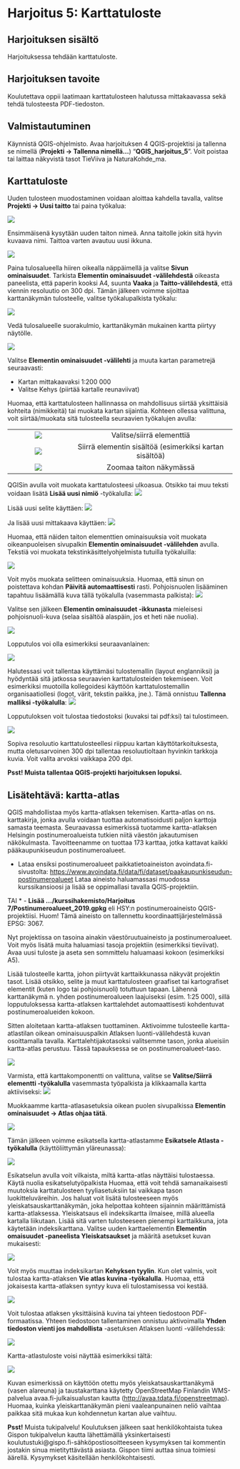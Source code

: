 # Harjoitus 5: Karttatuloste

## Harjoituksen sisältö

Harjoituksessa tehdään karttatuloste.

## Harjoituksen tavoite

Koulutettava oppii laatimaan karttatulosteen halutussa mittakaavassa sekä tehdä tulosteesta PDF-tiedoston.

## Valmistautuminen

Käynnistä QGIS-ohjelmisto. Avaa harjoituksen 4 QGIS-projektisi ja tallenna se nimellä (**Projekti → Tallenna nimellä...**) "**QGIS_harjoitus_5**". Voit poistaa tai laittaa näkyvistä tasot TieViiva ja NaturaKohde_ma.

## Karttatuloste

Uuden tulosteen muodostaminen voidaan aloittaa kahdella tavalla, valitse **Projekti → Uusi taitto** tai paina työkalua:

![](img/harjoitus_5/image22.png)

Ensimmäisenä kysytään uuden taiton nimeä. Anna taitolle jokin sitä hyvin kuvaava nimi. Taittoa varten avautuu uusi ikkuna.

![](img/harjoitus_5/image9.png)

Paina tulosalueella hiiren oikealla näppäimellä ja valitse **Sivun ominaisuudet**. Tarkista **Elementin ominaisuudet -välilehdestä** oikeasta paneelista, että paperin kooksi A4, suunta **Vaaka** ja **Taitto-välilehdestä**, että viennin resoluutio on 300 dpi. Tämän jälkeen voimme sijoittaa karttanäkymän tulosteelle, valitse työkalupalkista työkalu:

![](img/harjoitus_5/image1.png)

Vedä tulosalueelle suorakulmio, karttanäkymän mukainen kartta piirtyy näytölle.

![](img/harjoitus_5/image2.png)

Valitse **Elementin ominaisuudet -välilehti** ja muuta kartan parametrejä seuraavasti:

-   Kartan mittakaavaksi 1:200 000
-   Valitse Kehys (piirtää kartalle reunaviivat)

Huomaa, että karttatulosteen hallinnassa on mahdollisuus siirtää yksittäisiä kohteita (nimikkeitä) tai muokata kartan sijaintia. Kohteen ollessa valittuna, voit siirtää/muokata sitä tulosteella seuraavien työkalujen avulla:

|                                  |                                                         |
|:------------------:|:--------------------------------------------------:|
| ![](img/harjoitus_5/image16.png) |                Valitse/siirrä elementtiä                |
| ![](img/harjoitus_5/image21.png) | Siirrä elementin sisältöä (esimerkiksi kartan sisältöä) |
| ![](img/harjoitus_5/image19.png) |                 Zoomaa taiton näkymässä                 |

QGISin avulla voit muokata karttatulosteesi ulkoasua. Otsikko tai muu teksti voidaan lisätä **Lisää uusi nimiö** -työkalulla: ![](img/harjoitus_5/image7.png)

Lisää uusi selite käyttäen: ![](img/harjoitus_5/image8.png)

Ja lisää uusi mittakaava käyttäen: ![](img/harjoitus_5/image20.png)

Huomaa, että näiden taiton elementtien ominaisuuksia voit muokata oikeanpuoleisen sivupalkin **Elementin ominaisuudet -välilehden** avulla. Tekstiä voi muokata tekstinkäsittelyohjelmista tutuilla työkaluilla:

![](img/harjoitus_5/image25.png)

Voit myös muokata selitteen ominaisuuksia. Huomaa, että sinun on poistettava kohdan **Päivitä automaattisesti** rasti. Pohjoisnuolen lisääminen tapahtuu lisäämällä kuva tällä työkalulla (vasemmasta palkista): ![](img/harjoitus_5/image14.png)

Valitse sen jälkeen **Elementin ominaisuudet -ikkunasta** mieleisesi pohjoisnuoli-kuva (selaa sisältöä alaspäin, jos et heti näe nuolia).

![](img/harjoitus_5/image13.png)

Lopputulos voi olla esimerkiksi seuraavanlainen:

![](img/harjoitus_5/image10.png)

Halutessasi voit tallentaa käyttämäsi tulostemallin (layout englanniksi) ja hyödyntää sitä jatkossa seuraavien karttatulosteiden tekemiseen. Voit esimerkiksi muotoilla kollegoidesi käyttöön karttatulostemallin organisaatiollesi (logot, värit, tekstin paikka, jne.). Tämä onnistuu **Tallenna malliksi -työkalulla**: ![](img/harjoitus_5/image26.png)

Lopputuloksen voit tulostaa tiedostoksi (kuvaksi tai pdf:ksi) tai tulostimeen.

![](img/harjoitus_5/image15.jpg)

Sopiva resoluutio karttatulosteellesi riippuu kartan käyttötarkoituksesta, mutta oletusarvoinen 300 dpi tallentaa resoluutioltaan hyvinkin tarkkoja kuvia. Voit valita arvoksi vaikkapa 200 dpi.

::: hint-box
**Psst! Muista tallentaa QGIS-projekti harjoituksen lopuksi.**
:::

## Lisätehtävä: kartta-atlas

QGIS mahdollistaa myös kartta-atlaksen tekemisen. Kartta-atlas on ns. karttakirja, jonka avulla voidaan tuottaa automatisoidusti paljon karttoja samasta teemasta. Seuraavassa esimerkissä tuotamme kartta-atlaksen Helsingin postinumeroalueista tutkien niitä väestön jakautumisen näkökulmasta. Tavoitteenamme on tuottaa 173 karttaa, jotka kattavat kaikki pääkaupunkiseudun postinumeroalueet.

-   Lataa ensiksi postinumeroalueet paikkatietoaineiston avoindata.fi-sivustolta: <https://www.avoindata.fi/data/fi/dataset/paakaupunkiseudun-postinumeroalueet> Lataa aineisto haluamassasi muodossa kurssikansioosi ja lisää se oppimallasi tavalla QGIS-projektiin.

TAI \* - **Lisää .../kurssihakemisto/Harjoitus 7/Postinumeroalueet_2019.gpkg** eli HSY:n postinumeroaineisto QGIS-projektiisi. Huom! Tämä aineisto on tallennettu koordinaattijärjestelmässä EPSG: 3067.

Nyt projektissa on tasoina ainakin väestöruutuaineisto ja postinumeroalueet. Voit myös lisätä muita haluamiasi tasoja projektiin (esimerkiksi tieviivat). Avaa uusi tuloste ja aseta sen sommittelu haluamaasi kokoon (esimerkiksi A5).

Lisää tulosteelle kartta, johon piirtyvät karttaikkunassa näkyvät projektin tasot. Lisää otsikko, selite ja muut karttatulosteen graafiset tai kartografiset elementit (kuten logo tai pohjoisnuoli) totuttuun tapaan. Lähennä karttanäkymä n. yhden postinumeroalueen laajuiseksi (esim. 1:25 000), sillä lopputuloksessa kartta-atlaksen karttalehdet automaattisesti kohdentuvat postinumeroalueiden kokoon.

Sitten aloitetaan kartta-atlaksen tuottaminen. Aktivoimme tulosteelle kartta-atlastilan oikean ominaisuuspalkin Atlaksen luonti-välilehdestä kuvan osoittamalla tavalla. Karttalehtijakotasoksi valitsemme tason, jonka alueisiin kartta-atlas perustuu. Tässä tapauksessa se on postinumeroalueet-taso.

![](img/harjoitus_5/image18.png)

Varmista, että karttakomponentti on valittuna, valitse se **Valitse/Siirrä elementti -työkalulla** vasemmasta työpalkista ja klikkaamalla kartta aktiiviseksi: ![](img/harjoitus_5/image16.png)

Muokkaamme kartta-atlasasetuksia oikean puolen sivupalkissa **Elementin ominaisuudet → Atlas ohjaa tätä**.

![](img/harjoitus_5/image6.png)

Tämän jälkeen voimme esikatsella kartta-atlastamme **Esikatsele Atlasta -työkalulla** (käyttöliittymän yläreunassa):

![](img/harjoitus_5/image4.jpg)

Esikatselun avulla voit vilkaista, miltä kartta-atlas näyttäisi tulostaessa. Käytä nuolia esikatselutyöpalkista Huomaa, että voit tehdä samanaikaisesti muutoksia karttatulosteen tyyliasetuksiin tai vaikkapa tason luokitteluväreihin. Jos haluat voit lisätä tulosteeseen myös yleiskatsauskarttanäkymän, joka helpottaa kohteen sijainnin määrittämistä kartta-atlaksessa. Yleiskatsaus eli indeksikartta ilmaisee, millä alueella kartalla liikutaan. Lisää sitä varten tulosteeseen pienempi karttaikkuna, jota käytetään indeksikarttana. Valitse uuden karttaelementin **Elementin omaisuudet -paneelista Yleiskatsaukset** ja määritä asetukset kuvan mukaisesti:

![](img/harjoitus_5/image12.png)

Voit myös muuttaa indeksikartan **Kehyksen tyylin**. Kun olet valmis, voit tulostaa kartta-atlaksen **Vie atlas kuvina -työkalulla**. Huomaa, että jokaisesta kartta-atlaksen syntyy kuva eli tulostamisessa voi kestää.

![](img/harjoitus_5/image11.png)

Voit tulostaa atlaksen yksittäisinä kuvina tai yhteen tiedostoon PDF-formaatissa. Yhteen tiedostoon tallentaminen onnistuu aktivoimalla **Yhden tiedoston vienti jos mahdollista** -asetuksen Atlaksen luonti -välilehdessä:

![](img/harjoitus_5/image23.png)

Kartta-atlastuloste voisi näyttää esimerkiksi tältä:

![](img/harjoitus_5/image24.jpg)

Kuvan esimerkissä on käyttöön otettu myös yleiskatsauskarttanäkymä (vasen alareuna) ja taustakarttana käytetty OpenStreetMap Finlandin WMS-palvelua avaa.fi-julkaisualustan kautta (<http://avaa.tdata.fi/openstreetmap>). Huomaa, kuinka yleiskarttanäkymän pieni vaaleanpunainen neliö vaihtaa paikkaa sitä mukaa kun kohdennetun kartan alue vaihtuu.


::: hint-box
**Psst!** Muista tukipalvelu! Koulutuksen jälkeen saat henkilökohtaista tukea Gispon tukipalvelun kautta lähettämällä yksinkertaisesti koulutustuki\@gispo.fi-sähköpostiosoitteeseen kysymyksen tai kommentin jostakin sinua mietityttävästä asiasta. Gispon tiimi auttaa sinua toimiesi äärellä. Kysymykset käsitellään henkilökohtaisesti.
:::

